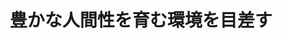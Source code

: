 ﻿---
title: "豊かな人間性を育む環境を目差す"
category: "工学院"
vol: 3
interviewee: "谷口 汎邦 "
url: ""
tags: ["環境","人間","人類","歴史","建築"]
pdf: "3-2.pdf"
career: ""
pdfurl: "3-2/3-2.pdf"
preface: "私たちは家という建築(=環境)に住み、校舎という物的環境の中で学んでいる。人間と環境としての空間の歴史をさかのぼれば、人類の誕生まで行きつくであろう。建築学の目標が建築という物的環境を創ることにあることは今も昔も変りはない。しかし、近代化の発展の中でその目標を達成するために、いくつかのプロセスを統一的に考える必要がでてきた。それを考察する建築学の分野として「建築計画学」がある。戦後発達した領域という意味で、建築学の中でもっとも新しい分野である。今回お話をうかがった谷口汎邦教授は、この分野のパイオニアの一人である。"
---
